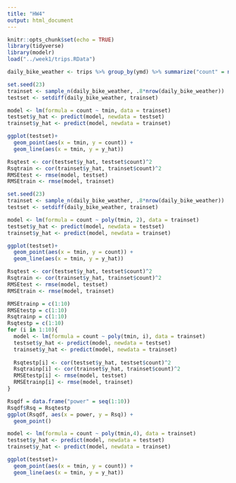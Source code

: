 ```yaml
---
title: "HW4"
output: html_document
---
```


```r
knitr::opts_chunk$set(echo = TRUE)
library(tidyverse)
library(modelr)
load("../week1/trips.RData")
```

```r
daily_bike_weather <- trips %>% group_by(ymd) %>% summarize("count" = n()) %>% left_join(weather) %>% filter(! is.na(tmin))
```

```r

set.seed(23)
trainset <- sample_n(daily_bike_weather, .8*nrow(daily_bike_weather))
testset <- setdiff(daily_bike_weather, trainset)

model <- lm(formula = count ~ tmin, data = trainset)
testset$y_hat <- predict(model, newdata = testset)
trainset$y_hat <- predict(model, newdata = trainset)

ggplot(testset)+
  geom_point(aes(x = tmin, y = count)) +
  geom_line(aes(x = tmin, y = y_hat))

Rsqtest <- cor(testset$y_hat, testset$count)^2
Rsqtrain <- cor(trainset$y_hat, trainset$count)^2
RMSEtest <- rmse(model, testset)
RMSEtrain <- rmse(model, trainset)
```
```r

set.seed(23)
trainset <- sample_n(daily_bike_weather, .8*nrow(daily_bike_weather))
testset <- setdiff(daily_bike_weather, trainset)

model <- lm(formula = count ~ poly(tmin, 2), data = trainset)
testset$y_hat <- predict(model, newdata = testset)
trainset$y_hat <- predict(model, newdata = trainset)

ggplot(testset)+
  geom_point(aes(x = tmin, y = count)) +
  geom_line(aes(x = tmin, y = y_hat))

Rsqtest <- cor(testset$y_hat, testset$count)^2
Rsqtrain <- cor(trainset$y_hat, trainset$count)^2
RMSEtest <- rmse(model, testset)
RMSEtrain <- rmse(model, trainset)
```

```r
RMSEtrainp = c(1:10)
RMSEtestp = c(1:10)
Rsqtrainp = c(1:10)
Rsqtestp = c(1:10)
for (i in 1:10){
  model <- lm(formula = count ~ poly(tmin, i), data = trainset)
  testset$y_hat <- predict(model, newdata = testset)
  trainset$y_hat <- predict(model, newdata = trainset)
  
  Rsqtestp[i] <- cor(testset$y_hat, testset$count)^2
  Rsqtrainp[i] <- cor(trainset$y_hat, trainset$count)^2
  RMSEtestp[i] <- rmse(model, testset)
  RMSEtrainp[i] <- rmse(model, trainset)
}

Rsqdf = data.frame("power" = seq(1:10))
Rsqdf$Rsq = Rsqtestp
ggplot(Rsqdf, aes(x = power, y = Rsq)) +
  geom_point()
```

```r
model <- lm(formula = count ~ poly(tmin,4), data = trainset)
testset$y_hat <- predict(model, newdata = testset)
trainset$y_hat <- predict(model, newdata = trainset)

ggplot(testset)+
  geom_point(aes(x = tmin, y = count)) +
  geom_line(aes(x = tmin, y = y_hat))
```

